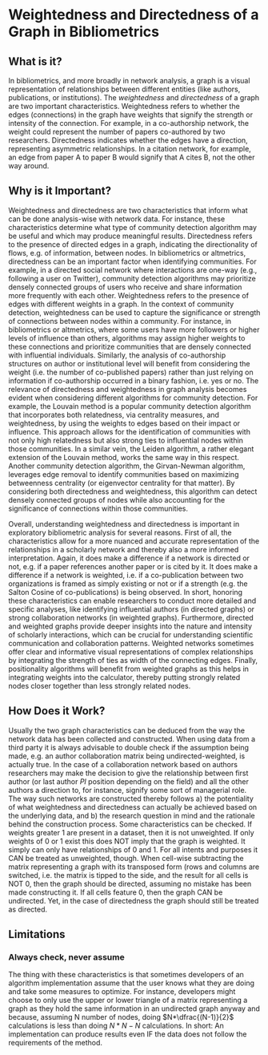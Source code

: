 # Weightedness and Directedness of a Graph in Bibliometrics

## What is it?
In bibliometrics, and more broadly in network analysis, a graph is a visual representation of relationships between different entities (like authors, publications, or institutions). The *weightedness* and *directedness* of a graph are two important characteristics. 
Weightedness refers to whether the edges (connections) in the graph have weights that signify the strength or intensity of the connection. For example, in a co-authorship network, the weight could represent the number of papers co-authored by two researchers. 
Directedness indicates whether the edges have a direction, representing asymmetric relationships. In a citation network, for example, an edge from paper A to paper B would signify that A cites B, not the other way around.

## Why is it Important?
Weightedness and directedness are two characteristics that inform what can be done analysis-wise with network data. For instance, these characteristics determine what type of community detection algorithm may be useful and which may produce meaningful results. 
Directedness refers to the presence of directed edges in a graph, indicating the directionality of flows, e.g. of information, between nodes. In bibliometrics or altmetrics, directedness can be an important factor when identifying communities. For example, in a directed social network where interactions are one-way (e.g., following a user on Twitter), community detection algorithms may prioritize densely connected groups of users who receive and share information more frequently with each other. 
Weightedness refers to the presence of edges with different weights in a graph. In the context of community detection, weightedness can be used to capture the significance or strength of connections between nodes within a community. For instance, in bibliometrics or altmetrics, where some users have more followers or higher levels of influence than others, algorithms may assign higher weights to these connections and prioritize communities that are densely connected with influential individuals. Similarly, the analysis of co-authorship structures on author or institutional level will benefit from considering the weight (i.e. the number of co-published papers) rather than just relying on information if co-authorship occurred in a binary fashion, i.e. yes or no. 
The relevance of directedness and weightedness in graph analysis becomes evident when considering different algorithms for community detection. For example, the Louvain method is a popular community detection algorithm that incorporates both relatedness, via centrality measures, and weightedness, by using the weights to edges based on their impact or influence. This approach allows for the identification of communities with not only high relatedness but also strong ties to influential nodes within those communities. In a similar vein, the Leiden algorithm, a rather elegant extension of the Louvain method, works the same way in this respect. Another community detection algorithm, the Girvan-Newman algorithm, leverages edge removal to identify communities based on maximizing betweenness centrality (or eigenvector centrality for that matter). 
By considering both directedness and weightedness, this algorithm can detect densely connected groups of nodes while also accounting for the significance of connections within those communities.

Overall, understanding weightedness and directedness is important in exploratory bibliometric analysis for several reasons. First of all, the characteristics allow for a more nuanced and accurate representation of the relationships in a scholarly network and thereby also a more informed interpretation. Again, it does make a difference if a network is directed or not, e.g. if a paper references another paper or is cited by it. It does make a difference if a network is weighted, i.e. if a co-publication between two organizations is framed as simply existing or not or if a strength (e.g. the Salton Cosine of co-publications) is being observed. In short, honoring these characteristics can enable researchers to conduct more detailed and specific analyses, like identifying influential authors (in directed graphs) or strong collaboration networks (in weighted graphs). Furthermore, directed and weighted graphs provide deeper insights into the nature and intensity of scholarly interactions, which can be crucial for understanding scientific communication and collaboration patterns. Weighted networks sometimes offer clear and informative visual representations of complex relationships by integrating the strength of ties as width of the connecting edges. Finally, positionality algorithms will benefit from weighted graphs as this helps in integrating weights into the calculator, thereby putting strongly related nodes closer together than less strongly related nodes.

## How Does it Work?
Usually the two graph characteristics can be deduced from the way the network data has been collected and constructed. When using data from a third party it is always advisable to double check if the assumption being made, e.g. an author collaboration matrix being undirected-weighted, is actually true. In the case of a collaboration network based on authors researchers may make the decision to give the relationship between first author (or last author *PI* position depending on the field) and all the other authors a direction to, for instance, signify some sort of managerial role. The way such networks are constructed thereby follows a) the potentiality of what weightedness and directedness can actually be achieved based on the underlying data, and b) the research question in mind and the rationale behind the construction process. Some characteristics can be checked. If weights greater 1 are present in a dataset, then it is not unweighted. If only weights of 0 or 1 exist this does NOT imply that the graph is weighted. It simply can only have relationships of 0 and 1. For all intents and purposes it CAN be treated as unweighted, though. When cell-wise subtracting the matrix representing a graph with its transposed form (rows and columns are switched, i.e. the matrix is tipped to the side, and the result for all cells is NOT 0, then the graph should be directed, assuming no mistake has been made constructing it. If all cells feature 0, then the graph CAN be undirected. Yet, in the case of directedness the graph should still be treated as directed.  

## Limitations

### Always check, never assume
The thing with these characteristics is that sometimes developers of an algorithm implementation assume that the user knows what they are doing and take some measures to optimize. For instance, developers might choose to only use the upper or lower triangle of a matrix representing a graph as they hold the same information in an undirected graph anyway and because, assuming N number of nodes, doing $N*\dfrac{(N-1)}{2}$ calculations is less than doing $N*N-N$ calculations. 
In short: An implementation can produce results even IF the data does not follow the requirements of the method.

